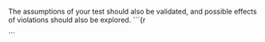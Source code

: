 The assumptions of your test should also be validated, and possible effects of violations should also be explored.
```{r 

```